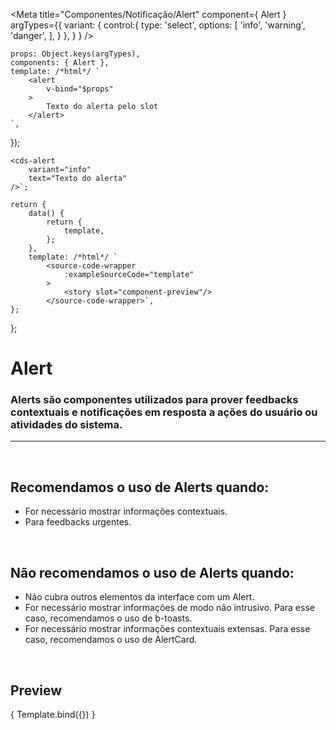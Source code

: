 
<Meta
	title="Componentes/Notificação/Alert"
	component={ Alert }
	argTypes={{
		variant: {
			control:{
				type: 'select',
				options: [
					'info',
					'warning',
					'danger',
				],
			}
		},
	}
}
/>

	props: Object.keys(argTypes),
	components: { Alert },
	template: /*html*/ `
		<alert
			v-bind="$props" 
		>
			Texto do alerta pelo slot
		</alert>
	`,
});

	<cds-alert
		variant="info"
		text="Texto do alerta"
	/>`;

	return {
		data() {
			return {
				template,
			};
		},
		template: /*html*/ `
			<source-code-wrapper
				:exampleSourceCode="template"
			>
				<story slot="component-preview"/>
			</source-code-wrapper>`,
	};
};

# Alert

### Alerts são componentes utilizados para prover feedbacks contextuais e notificações em resposta a ações do usuário ou atividades do sistema.
---
<br />

## Recomendamos o uso de Alerts quando:
- For necessário mostrar informações contextuais.
- Para feedbacks urgentes.

<br />

## Não recomendamos o uso de Alerts quando:
- Não cubra outros elementos da interface com um Alert.
- For necessário mostrar informações de modo não intrusivo. Para esse caso, recomendamos o uso de b-toasts.
- For necessário mostrar informações contextuais extensas. Para esse caso, recomendamos o uso de AlertCard.

<br />

## Preview

<Canvas>
	<Story
		name="Alert"
		decorators={[docsDecorator]}
		args={{
			variant: 'info',
			text: 'Texto do alerta',
		}}
	>
		{ Template.bind({}) }
	</Story>
</Canvas>

<ArgsTable story="Alert" />